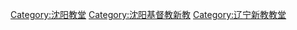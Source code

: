 [[Category:沈阳教堂|Category:沈阳教堂]]
[[Category:沈阳基督教新教|Category:沈阳基督教新教]]
[[Category:辽宁新教教堂|Category:辽宁新教教堂]]